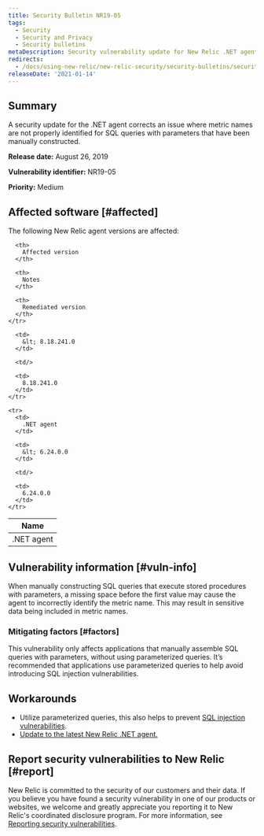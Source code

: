 ```yaml
---
title: Security Bulletin NR19-05
tags:
  - Security
  - Security and Privacy
  - Security bulletins
metaDescription: Security vulnerability update for New Relic .NET agent.
redirects:
  - /docs/using-new-relic/new-relic-security/security-bulletins/security-bulletin-nr19-05
releaseDate: '2021-01-14'
---
```


## Summary

A security update for the .NET agent corrects an issue where metric names are not properly identified for SQL queries with parameters that have been manually constructed.

<DNT>**Release date:**</DNT> August 26, 2019

<DNT>**Vulnerability identifier:**</DNT> NR19-05

<DNT>**Priority:**</DNT> Medium

## Affected software [#affected]

The following New Relic agent versions are affected:

<table>
  <thead>
    <tr>
      <th>
        Name
      </th>

      <th>
        Affected version
      </th>

      <th>
        Notes
      </th>

      <th>
        Remediated version
      </th>
    </tr>
  </thead>

  <tbody>
    <tr>
      <td>
        .NET agent
      </td>

      <td>
        &lt; 8.18.241.0
      </td>

      <td/>

      <td>
        8.18.241.0
      </td>
    </tr>

    <tr>
      <td>
        .NET agent
      </td>

      <td>
        &lt; 6.24.0.0
      </td>

      <td/>

      <td>
        6.24.0.0
      </td>
    </tr>
  </tbody>
</table>

## Vulnerability information [#vuln-info]

When manually constructing SQL queries that execute stored procedures with parameters, a missing space before the first value may cause the agent to incorrectly identify the metric name. This may result in sensitive data being included in metric names.

### Mitigating factors [#factors]

This vulnerability only affects applications that manually assemble SQL queries with parameters, without using parameterized queries. It’s recommended that applications use parameterized queries to help avoid introducing SQL injection vulnerabilities.

## Workarounds

* Utilize parameterized queries, this also helps to prevent [SQL injection vulnerabilities](https://docs.microsoft.com/en-us/sql/relational-databases/security/sql-injection).
* [Update to the latest New Relic .NET agent.](/docs/agents/net-agent/installation/update-net-agent)

## Report security vulnerabilities to New Relic [#report]

New Relic is committed to the security of our customers and their data. If you believe you have found a security vulnerability in one of our products or websites, we welcome and greatly appreciate you reporting it to New Relic's coordinated disclosure program. For more information, see [Reporting security vulnerabilities](/docs/security/new-relic-security/data-privacy/reporting-security-vulnerabilities).
